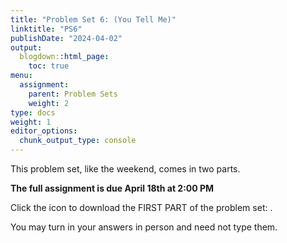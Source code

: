 ```yaml
---
title: "Problem Set 6: (You Tell Me)"
linktitle: "PS6"
publishDate: "2024-04-02"
output:
  blogdown::html_page:
    toc: true
menu:
  assignment:
    parent: Problem Sets
    weight: 2
type: docs
weight: 1
editor_options:
  chunk_output_type: console
---
```


This problem set, like the weekend, comes in two parts.

:::fyi
**The full assignment is due April 18th at 2:00 PM**

Click the icon to download the FIRST PART of the problem set: [<i class="fas fa-file-download"></i>](/ps/PS6a.pdf).

You may turn in your answers in person and need not type them.
:::
